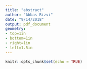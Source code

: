 ```yaml
---
title: "abstract"
author: "Abbas Rizvi"
date: "9/14/2018"
output: pdf_document  
geometry:
- top=1in
- bottom=1in
- right=1in
- left=1.5in
---
```


```r
knitr::opts_chunk$set(echo = TRUE)
```











\afterpage{
    
\begin{landscape}
\begin{figure}
    \centering
    \includegraphics[width=8.7in, height=7.5in]{~/Desktop/figures/abstract/pipeline_draft.png}
    \caption[Graphical Abstract]{Graphical Abstract. The flow of the abstract begins on the right. }
    \label{fig:abstract}  
\end{figure}
\end{landscape}
}